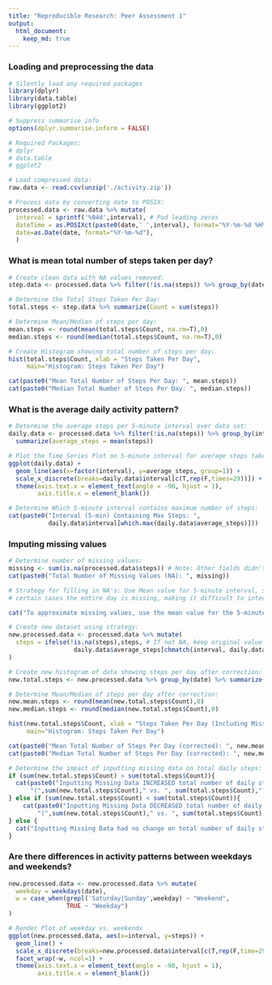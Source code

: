 ```yaml
---
title: "Reproducible Research: Peer Assessment 1"
output: 
  html_document:
    keep_md: true
---
```



### Loading and preprocessing the data
```r
# Silently load any required packages
library(dplyr)
library(data.table)
library(ggplot2)

# Suppress summarise info
options(dplyr.summarise.inform = FALSE)

```


```r
# Required Packages: 
# dplyr
# data.table
# ggplot2

# Load compressed data:
raw.data <- read.csv(unzip('./activity.zip'))

# Process data by converting date to POSIX:
processed.data <- raw.data %>% mutate(
  interval = sprintf('%04d',interval), # Pad leading zeros
  dateTime = as.POSIXct(paste0(date,' ',interval), format="%Y-%m-%d %H%M"),
  date=as.Date(date, format="%Y-%m-%d"),
  )

```

### What is mean total number of steps taken per day?
```r
# Create clean data with NA values removed:
step.data <- processed.data %>% filter(!is.na(steps)) %>% group_by(date)

# Determine the Total Steps Taken Per Day:
total.steps <- step.data %>% summarize(Count = sum(steps))

# Determine Mean/Median of steps per day: 
mean.steps <- round(mean(total.steps$Count, na.rm=T),0)
median.steps <- round(median(total.steps$Count, na.rm=T),0)

# Create Histogram showing total number of steps per day: 
hist(total.steps$Count, xlab = "Steps Taken Per Day", 
     main="Histogram: Steps Taken Per Day")

cat(paste0("Mean Total Number of Steps Per Day: ", mean.steps))
cat(paste0("Median Total Number of Steps Per Day: ", median.steps))

```

### What is the average daily activity pattern?
``` r
# Determine the average steps per 5-minute interval over data set: 
daily.data <- processed.data %>% filter(!is.na(steps)) %>% group_by(interval) %>%
  summarize(average_steps = mean(steps))

# Plot the Time Series Plot on 5-minute interval for average steps taken:
ggplot(daily.data) +
  geom_line(aes(x=factor(interval), y=average_steps, group=1)) +
  scale_x_discrete(breaks=daily.data$interval[c(T,rep(F,times=29))]) +
  theme(axis.text.x = element_text(angle = -90, hjust = 1),
        axis.title.x = element_blank()) 

# Determine Which 5-minute interval contains maximum number of steps: 
cat(paste0("Interval (5-min) Containing Max Steps: ", 
           daily.data$interval[which.max(daily.data$average_steps)]))


```


### Imputing missing values
``` R
# Determine number of missing values: 
missing <- sum(is.na(processed.data$steps)) # Note: Other fields didn't contain NA
cat(paste0("Total Number of Missing Values (NA): ", missing))

# Strategy for filling in NA's: Use Mean value for 5-minute interval, since in 
# certain cases the entire day is missing, making it difficult to interpolate

cat("To approximate missing values, use the mean value for the 5-minute interval")

# Create new dataset using strategy: 
new.processed.data <- processed.data %>% mutate(
  steps = ifelse(!is.na(steps),steps, # If not NA, keep original value
                  daily.data$average_steps[chmatch(interval, daily.data$interval)])
)

# Create new histogram of data showing steps per day after correction: 
new.total.steps <- new.processed.data %>% group_by(date) %>% summarize(Count = sum(steps))

# Determine Mean/Median of steps per day after correction: 
new.mean.steps <- round(mean(new.total.steps$Count),0)
new.median.steps <- round(median(new.total.steps$Count),0)

hist(new.total.steps$Count, xlab = "Steps Taken Per Day (Including Missing Correction)", 
     main="Histogram: Steps Taken Per Day")

cat(paste0("Mean Total Number of Steps Per Day (corrected): ", new.mean.steps))
cat(paste0("Median Total Number of Steps Per Day (corrected): ", new.median.steps))

# Determine the impact of inputting missing data on total daily steps: 
if (sum(new.total.steps$Count) > sum(total.steps$Count)){
  cat(paste0("Inputting Missing Data INCREASED total number of daily steps: "),
      "(",sum(new.total.steps$Count)," vs. ", sum(total.steps$Count),")")
} else if (sum(new.total.steps$Count) < sum(total.steps$Count)){
    cat(paste0("Inputting Missing Data DECREASED total number of daily steps: "),
        "(",sum(new.total.steps$Count)," vs. ", sum(total.steps$Count),")")
} else {
  cat("Inputting Missing Data had no change on total number of daily steps")
}
```

### Are there differences in activity patterns between weekdays and weekends?
``` R
new.processed.data <- new.processed.data %>% mutate(
  weekday = weekdays(date),
  w = case_when(grepl('Saturday|Sunday',weekday) ~ "Weekend",
                TRUE ~ "Weekday")
)

# Render Plot of weekday vs. weekends
ggplot(new.processed.data, aes(x=interval, y=steps)) +
  geom_line() +
  scale_x_discrete(breaks=new.processed.data$interval[c(T,rep(F,time=29))]) +
  facet_wrap(~w, ncol=1) +
  theme(axis.text.x = element_text(angle = -90, hjust = 1),
        axis.title.x = element_blank())

```


